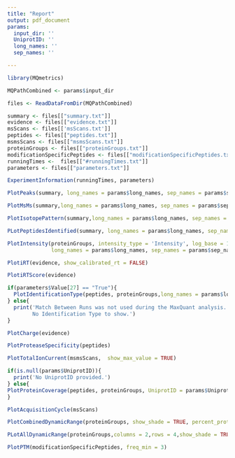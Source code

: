 ```yaml
---
title: "Report"
output: pdf_document
params:
  input_dir: ''
  UniprotID: ''
  long_names: ''
  sep_names: ''

---
```


```r
library(MQmetrics)

MQPathCombined <- params$input_dir

files <- ReadDataFromDir(MQPathCombined) 

summary <- files[["summary.txt"]]
evidence <- files[["evidence.txt"]]
msScans <- files[['msScans.txt']]
peptides <- files[["peptides.txt"]]
msmsScans <- files[["msmsScans.txt"]]
proteinGroups <- files[["proteinGroups.txt"]]
modificationSpecificPeptides <- files[["modificationSpecificPeptides.txt"]]
runningTimes <-  files[["#runningTimes.txt"]]
parameters <- files[["parameters.txt"]]
```


\newpage
```r
ExperimentInformation(runningTimes, parameters) 
```


\newpage
```r
PlotPeaks(summary, long_names = params$long_names, sep_names = params$sep_names)
```

\newpage
```r
PlotMsMs(summary,long_names = params$long_names, sep_names = params$sep_names)
```

\newpage
```r
PlotIsotopePattern(summary,long_names = params$long_names, sep_names = params$sep_names)
```

\newpage
```r
PLotPeptidesIdentified(summary, long_names = params$long_names, sep_names = params$sep_names)
```

\newpage
```r
PlotIntensity(proteinGroups, intensity_type = 'Intensity', log_base = 10, 
              long_names = params$long_names, sep_names = params$sep_names)
```

\newpage
```r
PlotiRT(evidence, show_calibrated_rt = FALSE)
```
\newpage

```r
PlotiRTScore(evidence)
```


\newpage
```r
if(parameters$Value[27] == "True"){
  PlotIdentificationType(peptides, proteinGroups,long_names = params$long_names, sep_names = params$sep_names)  
} else{
  print('Match Between Runs was not used during the MaxQuant analysis.
        No Identification Type to show.')
}
```

\newpage
```r
PlotCharge(evidence)
```

\newpage
```r

PlotProteaseSpecificity(peptides)

```

\newpage
```r
PlotTotalIonCurrent(msmsScans,  show_max_value = TRUE)
```
\newpage

```r
if(is.null(params$UniprotID)){
  print('No UniprotID provided.')
} else{
PlotProteinCoverage(peptides, proteinGroups, UniprotID = params$UniprotID, log_base = 10, segment_width = 1)
}
```

\newpage
```r
PlotAcquisitionCycle(msScans)
```
\newpage
```r

PlotCombinedDynamicRange(proteinGroups, show_shade = TRUE, percent_proteins = 0.9) 

```
\newpage
```r
PLotAllDynamicRange(proteinGroups,columns = 2,rows = 4,show_shade = TRUE, percent_proteins = 0.9)
```

\newpage
```r

PlotPTM(modificationSpecificPeptides, freq_min = 3)

```
